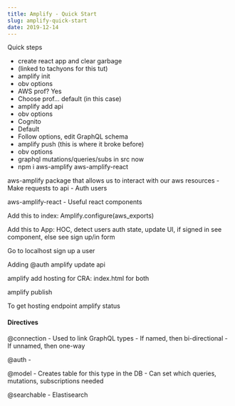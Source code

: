 ```yaml
---
title: Amplify - Quick Start
slug: amplify-quick-start
date: 2019-12-14
---
```


Quick steps

- create react app and clear garbage
- (linked to tachyons for this tut)
- amplify init
- obv options
- AWS prof? Yes
- Choose prof... default (in this case)
- amplify add api
- obv options
- Cognito
- Default
- Follow options, edit GraphQL schema
- amplify push (this is where it broke before)
- obv options
- graphql mutations/queries/subs in src now
- npm i aws-amplify aws-amplify-react

aws-amplify package that allows us to interact with our aws resources - Make requests to api - Auth users

aws-amplify-react - Useful react components

Add this to index:
Amplify.configure(aws_exports)

Add this to App:
HOC, detect users auth state, update UI, if signed in see component, else see sign up/in form

Go to localhost sign up a user

Adding @auth
amplify update api

amplify add hosting
for CRA: index.html for both

amplify publish

To get hosting endpoint
amplify status

#### Directives

@connection - Used to link GraphQL types - If named, then bi-directional - If unnamed, then one-way

@auth -

@model - Creates table for this type in the DB - Can set which queries, mutations, subscriptions needed

@searchable - Elastisearch
